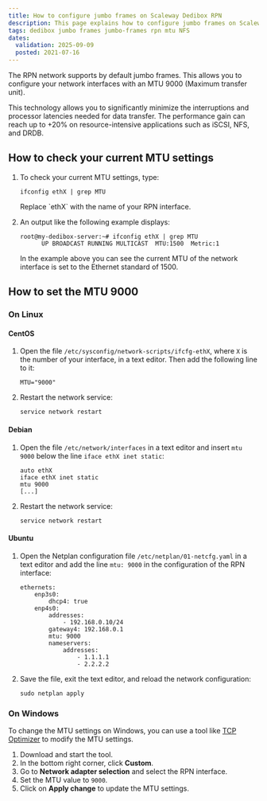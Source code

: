 ```yaml
---
title: How to configure jumbo frames on Scaleway Dedibox RPN
description: This page explains how to configure jumbo frames on Scaleway Dedibox RPN
tags: dedibox jumbo frames jumbo-frames rpn mtu NFS
dates:
  validation: 2025-09-09
  posted: 2021-07-16
---
```


The RPN network supports by default jumbo frames. This allows you to configure your network interfaces with an MTU 9000 (Maximum transfer unit).

This technology allows you to significantly minimize the interruptions and processor latencies needed for data transfer. The performance gain can reach up to +20% on resource-intensive applications such as iSCSI, NFS, and DRDB.

## How to check your current MTU settings

1. To check your current MTU settings, type:
    ```
    ifconfig ethX | grep MTU
    ```

    <Message type="tip">
      Replace `ethX` with the name of your RPN interface.
    </Message>
2. An output like the following example displays:
    ```
    root@my-dedibox-server:~# ifconfig ethX | grep MTU
          UP BROADCAST RUNNING MULTICAST  MTU:1500  Metric:1
    ```

    In the example above you can see the current MTU of the network interface is set to the Ethernet standard of 1500.


## How to set the MTU 9000

### On Linux

#### CentOS

1. Open the file `/etc/sysconfig/network-scripts/ifcfg-ethX`, where `X` is the number of your interface, in a text editor. Then add the following line to it:
    ```
    MTU="9000"
    ```
2. Restart the network service:
    ```
    service network restart
    ```

#### Debian

1. Open the file `/etc/network/interfaces` in a text editor and insert `mtu 9000` below the line `iface ethX inet static`:
    ```
    auto ethX
    iface ethX inet static
    mtu 9000
    [...]
    ```
2. Restart the network service:
    ```
    service network restart
    ```

#### Ubuntu

1. Open the Netplan configuration file `/etc/netplan/01-netcfg.yaml` in a text editor and add the line `mtu: 9000` in the configuration of the RPN interface:
    ```
    ethernets:
        enp3s0:
            dhcp4: true
        enp4s0:
            addresses:
                - 192.168.0.10/24
            gateway4: 192.168.0.1
            mtu: 9000
            nameservers:
                addresses:
                    - 1.1.1.1
                    - 2.2.2.2
    ```
2. Save the file, exit the text editor, and reload the network configuration:
    ```
    sudo netplan apply
    ```

### On Windows

To change the MTU settings on Windows, you can use a tool like [TCP Optimizer](http://www.clubic.com/telecharger-fiche305576-tcp-optimizer.html) to modify the MTU settings.

1. Download and start the tool.
2. In the bottom right corner, click **Custom**.
3. Go to **Network adapter selection** and select the RPN interface.
4. Set the MTU value to `9000`.
5. Click on **Apply change** to update the MTU settings.


